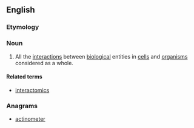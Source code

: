 ==English==

===Etymology===
{{suffix|interact|ome|lang=en}}

===Noun===
{{wikipedia}}
{{en-noun}}

# {{context|biology|lang=en}} All the [[interaction]]s between [[biological]] entities in [[cell]]s and [[organism]]s considered as a whole.

====Related terms====
* [[interactomics]]

===Anagrams===
* [[actinometer#English|actinometer]]